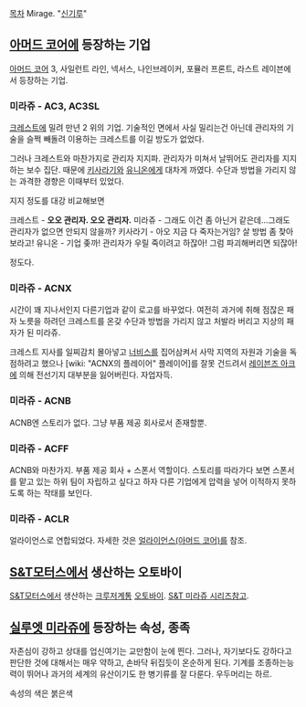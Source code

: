 [[목차]]
Mirage. "[[신기루]]"
== [[아머드 코어]]에 등장하는 기업 ==
[[아머드 코어]] 3, 사일런트 라인, 넥서스, 나인브레이커, 포뮬러 프론트, 라스트 레이븐에서 등장하는 기업.

=== 미라쥬 - AC3, AC3SL ===
[[크레스트]]에 밀려 만년 2 위의 기업. 기술적인 면에서 사실 밀리는건 아닌데 관리자의 기술을 슬쩍 빼돌려 이용하는 크레스트를 이길 방도가 없었다.

그러나 크레스트와 마찬가지로 관리자 지지파. 관리자가 미쳐서 날뛰어도 관리자를 지지하는 보수 집단. 때문에 [[키사라기]]와 [[유니온]]에게 대차게 까였다. 수단과 방법을 가리지 않는 과격한 경향은 이때부터 있었다.

지지 정도를 대강 비교해보면

크레스트 - '''오오 관리자. 오오 관리자.'''
미라쥬 - 그래도 이건 좀 아닌거 같은데...그래도 관리자가 없으면 안되지 않을까?
키사라기 - 아오 지금 다 죽자는거임? 살 방법 좀 찾아보라고!
유니온 - 기업 좆까! 관리자가 우릴 죽이려고 하잖아! 그럼 파괴해버리면 되잖아!

정도다.

=== 미라쥬 - ACNX ===
시간이 꽤 지나서인지 다른기업과 같이 로고를 바꾸었다.
여전히 과거에 취해 점잖은 패자 노릇을 하려던 크레스트를 온갖 수단과 방법을 가리지 않고 처발라 버리고 지상의 패자가 된 미라쥬.
 
크레스트 지사를 일찌감치 몰아넣고 [[너비스]]를 집어삼켜서 사막 지역의 자원과 기술을 독점하려고 했으나 [wiki: "ACNX의 플레이어" 플레이어]를 잘못 건드려서 [[레이븐즈 아크]]에 의해 전선기지 대부분을 잃어버린다. 자업자득.  

=== 미라쥬 - ACNB ===
ACNB엔 스토리가 없다. 그냥 부품 제공 회사로서 존재할뿐.

=== 미라쥬 - ACFF ===
ACNB와 마찬가지. 부품 제공 회사 + 스폰서 역할이다. 스토리를 따라가다 보면 스폰서를 맡고 있는 하위 팀이 자립하고 싶다고 하자 다른 기업에게 압력을 넣어 이적하지 못하도록 하는 작태를 보인다.

=== 미라쥬 - ACLR ===
얼라이언스로 연합되었다. 자세한 것은 [[얼라이언스(아머드 코어)]]를 참조.
== [[S&T모터스]]에서 생산하는 오토바이 ==
[[S&T모터스]]에서 생산하는 [[크루저]]계통 [[오토바이]].
[[S&T 미라쥬 시리즈]]참고.
== [[실루엣 미라쥬]]에 등장하는 속성, 종족 ==
자존심이 강하고 상대를 업신여기는 교만함이 눈에 띈다. 그러나, 자기보다도 강하다고 판단한 것에 대해서는 매우 약하고, 손바닥 뒤집듯이 온순하게 된다. 기계를 조종하는능력이 뛰어나 과거의 세계의 유산이기도 한 병기류를 잘 다룬다. 우두머리는 하르.

속성의 색은 붉은색
